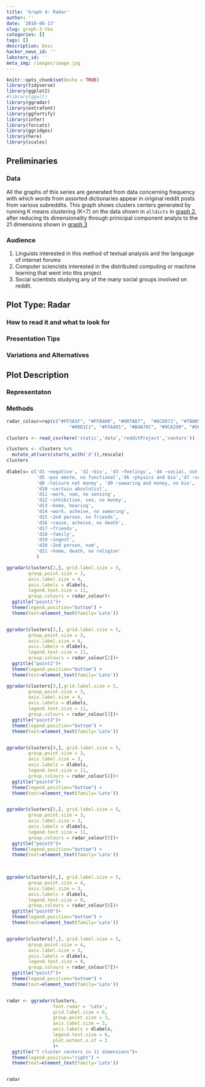 ```yaml
---
title: 'Graph 4: Radar'
author: ''
date: '2018-06-13'
slug: graph-3-tba
categories: []
tags: []
description: Desc
hacker_news_id: ''
lobsters_id: ''
meta_img: /images/image.jpg 
---
```


```r
knitr::opts_chunk$set(echo = TRUE)
library(tidyverse) 
library(ggplot2)
#library(ggalt)
library(ggradar)
library(extrafont)
library(ggfortify)
library(infer)
library(forcats)
library(ggridges)
library(here)
library(scales)
```

## Preliminaries
### Data

All the graphs of this series are generated from data concerning frequency with which words from assorted dictionaries appear in original reddit posts from various subreddits. This graph shows clusters centers generated by running K means clustering (K=7) on the data shown in `alldicts` in [graph 2](/post/2018-06-11-graph-2-raincloud/), after reducing its dimensionality through prinicipal component analyis to the 21 dimensions shown in [graph 3](/post/graph-3-tba/)

### Audience


1. Linguists interested in this method of textual analysis and the language of internet forums
1. Computer sciencists interested in the distributed computing or machine learning that went into this project
1. Social scientists studying any of the many social groups involved on reddit. 


## Plot Type: Radar

### How to read it and what to look for 

### Presentation Tips

### Variations and Alternatives


## Plot Description

### Representaton 

### Methods

```r
radar_colour=rep(c("#FF5A5F", "#FFB400", "#007A87",  "#8CE071", "#7B0051", 
                       "#00D1C1", "#FFAA91", "#B4A76C", "#9CA299", "#565A5C", "#00A04B", "#E54C20"), 100)

clusters <- read_csv(here('static','data','redditProject','centers')) 

clusters <- clusters %>%  
  mutate_at(vars(starts_with('d')),rescale)
clusters
 
dlabels= c('d1 ~negative', 'd2 ~bio', 'd3 ~feelings', 'd4 ~social, not feelings', 
           'd5 ~pos emote, no functional','d6 ~physics and bio','d7 ~sensing',
           'd8 ~leisure not money', 'd9 ~swearing and money, no bio',
           'd10 ~certain absolutist',
           'd11 ~work, num, no sensing',
           'd12 ~inhibition, sex, no money',
           'd13 ~home, hearing',
           'd14 ~work, acheive, no swearing',
           'd15 ~2nd person, no friends',
           'd16 ~cause, acheive, no death',
           'd17 ~friends',
           'd18 ~family',
           'd19 ~ingest',
           'd20 ~2nd person, num',
           'd21 ~home, death, no religion'
           )

ggradar(clusters[1,], grid.label.size = 5,
        group.point.size = 3,
        axis.label.size = 4,
        axis.labels = dlabels,
        legend.text.size = 11,
        group.colours = radar_colour)+ 
  ggtitle("point1")+
  theme(legend.position="bottom") + 
  theme(text=element_text(family='Lato')) 


ggradar(clusters[2,], grid.label.size = 5,
        group.point.size = 3,
        axis.label.size = 4,
        axis.labels = dlabels,
        legend.text.size = 11,
        group.colours = radar_colour[2])+
  ggtitle("point2")+
  theme(legend.position="bottom") + 
  theme(text=element_text(family='Lato')) 

ggradar(clusters[3,],grid.label.size = 5,
        group.point.size = 3,
        axis.label.size = 4,
        axis.labels = dlabels,
        legend.text.size = 11,
        group.colours = radar_colour[3])+
  ggtitle("point3")+ 
  theme(legend.position="bottom") + 
  theme(text=element_text(family='Lato')) 


ggradar(clusters[4,], grid.label.size = 5,
        group.point.size = 3,
        axis.label.size = 3,
        axis.labels = dlabels,
        legend.text.size = 11,
        group.colours = radar_colour[4])+
  ggtitle("point4")+
  theme(legend.position="bottom") + 
  theme(text=element_text(family='Lato')) 


ggradar(clusters[5,], grid.label.size = 5,
        group.point.size = 3,
        axis.label.size = 3,
        axis.labels = dlabels,
        legend.text.size = 11,
        group.colours = radar_colour[5])+
  ggtitle("point5")+
  theme(legend.position="bottom") + 
  theme(text=element_text(family='Lato')) 

          
          
ggradar(clusters[6,], grid.label.size = 5,
        group.point.size = 4,
        axis.label.size = 3,
        axis.labels = dlabels,
        legend.text.size = 9, 
        group.colours = radar_colour[6])+
  ggtitle("point6")+
  theme(legend.position="bottom") + 
  theme(text=element_text(family='Lato')) 


ggradar(clusters[7,], grid.label.size = 5,
        group.point.size = 4,
        axis.label.size = 3,
        axis.labels = dlabels,
        legend.text.size = 9,
        group.colours = radar_colour[7])+
  ggtitle("point7")+
  theme(legend.position="bottom") + 
  theme(text=element_text(family='Lato')) 


radar <- ggradar(clusters, 
                 font.radar = 'Lato', 
                 grid.label.size = 0,
                 group.point.size = 3,
                 axis.label.size = 3,
                 axis.labels = dlabels,
                 legend.text.size = 6,
                 plot.extent.x.sf = 2
                 )+
  ggtitle("7 cluster centers in 11 dimensions")+
  theme(legend.position="right") + 
  theme(text=element_text(family='Lato'))


radar
```
